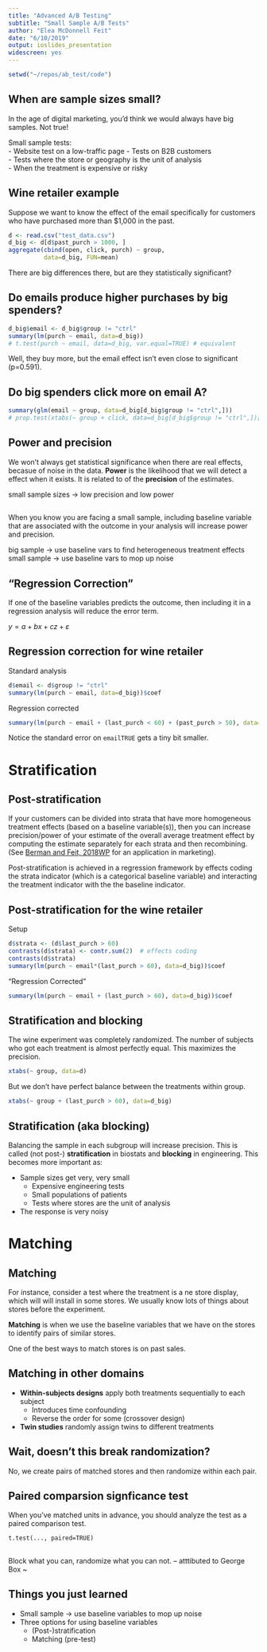 ```yaml
---
title: "Advanced A/B Testing"
subtitle: "Small Sample A/B Tests"
author: "Elea McDonnell Feit"
date: "6/10/2019"
output: ioslides_presentation
widescreen: yes
---
```


```r
setwd("~/repos/ab_test/code")
```

## When are sample sizes small? 
In the age of digital marketing, you'd think we would always have big samples. Not true!

Small sample tests:  
- Website test on a low-traffic page 
- Tests on B2B customers  
- Tests where the store or geography is the unit of analysis  
- When the treatment is expensive or risky  


## Wine retailer example
Suppose we want to know the effect of the email specifically for customers who have purchased more than \$1,000 in the past. 
```r
d <- read.csv("test_data.csv")
d_big <- d[d$past_purch > 1000, ]
aggregate(cbind(open, click, purch) ~ group, 
          data=d_big, FUN=mean)
```
There are big differences there, but are they statistically significant?

## Do emails produce higher purchases by big spenders?
```r
d_big$email <- d_big$group != "ctrl"
summary(lm(purch ~ email, data=d_big))
# t.test(purch ~ email, data=d_big, var.equal=TRUE) # equivalent
```
Well, they buy more, but the email effect isn't even close to significant (p=0.591).


## Do big spenders click more on email A? 
```r
summary(glm(email ~ group, data=d_big[d_big$group != "ctrl",]))
# prop.test(xtabs(~ group + click, data=d_big[d_big$group != "ctrl",])[2:3,2:1])
```

## Power and precision
We won't always get statistical significance when there are real effects, becasue of noise in the data. **Power** is the likelihood that we will detect a effect when it exists. It is related to of the **precision** of the estimates.

<div class="centered">
<div class="red2">
small sample sizes -> low precision and low power
</div>
</div>


##  {.flexbox .vcenter}

When you know you are facing a small sample, including baseline variable that are associated with the outcome in your analysis will increase power and precision.  

<div class="centered">
<div class="red2">
big sample -> use baseline vars to find heterogeneous treatment effects
small sample -> use baseline vars to mop up noise
</div>
</div>


## "Regression Correction"

If one of the baseline variables predicts the outcome, then including it in a regression analysis will reduce the error term.  

$y = a + b x + c  z + \varepsilon$


## Regression correction for wine retailer
Standard analysis
```r
d$email <- d$group != "ctrl"
summary(lm(purch ~ email, data=d_big))$coef
```
Regression corrected
```r
summary(lm(purch ~ email + (last_purch < 60) + (past_purch > 50), data=d_big))$coef
```
Notice the standard error on `emailTRUE` gets a tiny bit smaller.


# Stratification

## Post-stratification
If your customers can be divided into strata that have more homogeneous treatment effects (based on a baseline variable(s)), then you can increase precision/power of your estimate of the overall average treatment effect by computing the estimate separately for each strata and then recombining. (See [Berman and Feit, 2018WP]() for an application in marketing).  

Post-stratification is achieved in a regression framework by effects coding the strata indicator (which is a categorical baseline variable) and interacting the treatment indicator with the the baseline indicator. 


## Post-stratification for the wine retailer
Setup
```r
d$strata <- (d$last_purch > 60)
contrasts(d$strata) <- contr.sum(2)  # effects coding
contrasts(d$strata)
summary(lm(purch ~ email*(last_purch > 60), data=d_big))$coef
```


"Regression Corrected"
```r
summary(lm(purch ~ email + (last_purch > 60), data=d_big))$coef
```


## Stratification and blocking
The wine experiment was completely randomized. The number of subjects who got each treatment is almost perfectly equal. This maximizes the precision.
```r
xtabs(~ group, data=d)
```
But we don't have perfect balance between the treatments within group. 
```r
xtabs(~ group + (last_purch > 60), data=d_big)
```


## Stratification (aka blocking)

Balancing the sample in each subgroup will increase precision. This is called (not post-) **stratification** in biostats and **blocking** in engineering. This becomes more important as: 

- Sample sizes get very, very small
    - Expensive engineering tests
    - Small populations of patients 
    - Tests where stores are the unit of analysis
- The response is very noisy


# Matching

## Matching
For instance, consider a test where the treatment is a ne store display, which will will install in some stores. We usually know lots of things about stores before the experiment. 

**Matching** is when we use the baseline variables that we have on the stores to identify pairs of similar stores. 

One of the best ways to match stores is on past sales. 


## Matching in other domains
- **Within-subjects designs** apply both treatments sequentially to each subject
    - Introduces time confounding
    - Reverse the order for some (crossover design)
- **Twin studies** randomly assign twins to different treatments


## Wait, doesn't this break randomization? 
No, we create pairs of matched stores and then randomize within each pair. 

## Paired comparsion signficance test
When you've matched units in advance, you should analyze the test as a paired comparison test.  

`t.test(..., paired=TRUE)`


## {.flexbox .vcenter}
Block what you can, randomize what you can not. 
-- atttibuted to George Box
~[](images/box.jpeg){width=25%}

## Things you just learned 
- Small sample -> use baseline variables to mop up noise
- Three options for using baseline variables
    - (Post-)stratification
    - Matching (pre-test)
